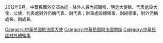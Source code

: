 2012年9月，中華民國外交部為統一駐外人員內部職稱，明定大使館、代表處設大使、公使，代表處對外仍稱代表、副代表；辦事處設總領事、副總領事，對外仍稱處長、副處長。

[[Category:中華民國駐法國大使|Category:中華民國駐法國大使]]
[[Category:中華民國與法國關係|Category:中華民國與法國關係]]
[[Category:中華民國駐外總領事|Category:中華民國駐外總領事]]